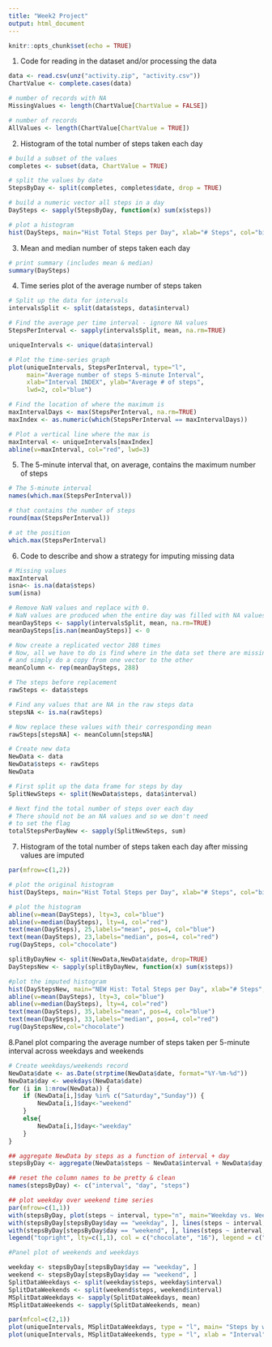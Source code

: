 ---
title: "Week2 Project"
output: html_document
---

```{r setup, include=FALSE}
knitr::opts_chunk$set(echo = TRUE)
```

1. Code for reading in the dataset and/or processing the data 

```{r} 
data <- read.csv(unz("activity.zip", "activity.csv"))
ChartValue <- complete.cases(data) 

# number of records with NA 
MissingValues <- length(ChartValue[ChartValue = FALSE])  

# number of records
AllValues <- length(ChartValue[ChartValue = TRUE])  
```

2. Histogram of the total number of steps taken each day

```{r}
# build a subset of the values
completes <- subset(data, ChartValue = TRUE)              

# split the values by date
StepsByDay <- split(completes, completes$date, drop = TRUE) 

# build a numeric vector all steps in a day  
DaySteps <- sapply(StepsByDay, function(x) sum(x$steps)) 

# plot a histogram
hist(DaySteps, main="Hist Total Steps per Day", xlab="# Steps", col="bisque3") 
```

3. Mean and median number of steps taken each day

```{r}
# print summary (includes mean & median)
summary(DaySteps)
```

4. Time series plot of the average number of steps taken

```{r}
# Split up the data for intervals
intervalsSplit <- split(data$steps, data$interval)

# Find the average per time interval - ignore NA values
StepsPerInterval <- sapply(intervalsSplit, mean, na.rm=TRUE)

uniqueIntervals <- unique(data$interval)

# Plot the time-series graph
plot(uniqueIntervals, StepsPerInterval, type="l",
     main="Average number of steps 5-minute Interval", 
     xlab="Interval INDEX", ylab="Average # of steps", 
     lwd=2, col="blue")

# Find the location of where the maximum is
maxIntervalDays <- max(StepsPerInterval, na.rm=TRUE)
maxIndex <- as.numeric(which(StepsPerInterval == maxIntervalDays))

# Plot a vertical line where the max is
maxInterval <- uniqueIntervals[maxIndex]
abline(v=maxInterval, col="red", lwd=3)    

```

5. The 5-minute interval that, on average, contains the maximum number of steps

```{r}
# The 5-minute interval 
names(which.max(StepsPerInterval))

# that contains the number of steps
round(max(StepsPerInterval))

# at the position 
which.max(StepsPerInterval) 
```

6. Code to describe and show a strategy for imputing missing data

```{r}
# Missing values
maxInterval
isna<- is.na(data$steps)
sum(isna)

# Remove NaN values and replace with 0.  
# NaN values are produced when the entire day was filled with NA values
meanDaySteps <- sapply(intervalsSplit, mean, na.rm=TRUE)
meanDaySteps[is.nan(meanDaySteps)] <- 0

# Now create a replicated vector 288 times
# Now, all we have to do is find where in the data set there are missing steps, 
# and simply do a copy from one vector to the other
meanColumn <- rep(meanDaySteps, 288)

# The steps before replacement
rawSteps <- data$steps

# Find any values that are NA in the raw steps data
stepsNA <- is.na(rawSteps)

# Now replace these values with their corresponding mean
rawSteps[stepsNA] <- meanColumn[stepsNA]

# Create new data 
NewData <- data
NewData$steps <- rawSteps
NewData

# First split up the data frame for steps by day
SplitNewSteps <- split(NewData$steps, data$interval)

# Next find the total number of steps over each day
# There should not be an NA values and so we don't need
# to set the flag
totalStepsPerDayNew <- sapply(SplitNewSteps, sum)
```

7. Histogram of the total number of steps taken each day after missing values are imputed

```{r}
par(mfrow=c(1,2))

# plot the original histogram
hist(DaySteps, main="Hist Total Steps per Day", xlab="# Steps", col="bisque3", ylim=c(0,35)) 

# plot the histogram  
abline(v=mean(DaySteps), lty=3, col="blue")                      
abline(v=median(DaySteps), lty=4, col="red")                     
text(mean(DaySteps), 25,labels="mean", pos=4, col="blue")           
text(mean(DaySteps), 23,labels="median", pos=4, col="red")       
rug(DaySteps, col="chocolate")

splitByDayNew <- split(NewData,NewData$date, drop=TRUE)                 
DayStepsNew <- sapply(splitByDayNew, function(x) sum(x$steps)) 

#plot the imputed histogram
hist(DayStepsNew, main="NEW Hist: Total Steps per Day", xlab="# Steps", col="bisque3", ylab="") # plot a histogram  
abline(v=mean(DaySteps), lty=3, col="blue")                      
abline(v=median(DaySteps), lty=4, col="red")                     
text(mean(DaySteps), 35,labels="mean", pos=4, col="blue")         
text(mean(DaySteps), 33,labels="median", pos=4, col="red")         
rug(DayStepsNew,col="chocolate")
```

8.Panel plot comparing the average number of steps taken per 5-minute interval across weekdays and weekends  

```{r}
# Create weekdays/weekends record
NewData$date <- as.Date(strptime(NewData$date, format="%Y-%m-%d")) 
NewData$day <- weekdays(NewData$date)                              
for (i in 1:nrow(NewData)) {                                       
    if (NewData[i,]$day %in% c("Saturday","Sunday")) {            
        NewData[i,]$day<-"weekend"                                
    }
    else{
        NewData[i,]$day<-"weekday"                                 
    }
}

## aggregate NewData by steps as a function of interval + day  
stepsByDay <- aggregate(NewData$steps ~ NewData$interval + NewData$day, NewData, mean)

## reset the column names to be pretty & clean
names(stepsByDay) <- c("interval", "day", "steps")

## plot weekday over weekend time series
par(mfrow=c(1,1))  
with(stepsByDay, plot(steps ~ interval, type="n", main="Weekday vs. Weekend Avg."))  
with(stepsByDay[stepsByDay$day == "weekday", ], lines(steps ~ interval, type="l", col="chocolate"))  
with(stepsByDay[stepsByDay$day == "weekend", ], lines(steps ~ interval, type="l", col="16" ))  
legend("topright", lty=c(1,1), col = c("chocolate", "16"), legend = c("weekday", "weekend"), seg.len=3)

#Panel plot of weekends and weekdays

weekday <- stepsByDay[stepsByDay$day == "weekday", ]
weekend <- stepsByDay[stepsByDay$day == "weekend", ]
SplitDataWeekdays <- split(weekday$steps, weekday$interval)
SplitDataWeekends <- split(weekend$steps, weekend$interval)
MSplitDataWeekdays <- sapply(SplitDataWeekdays, mean)
MSplitDataWeekends <- sapply(SplitDataWeekends, mean)

par(mfcol=c(2,1))
plot(uniqueIntervals, MSplitDataWeekdays, type = "l", main= "Steps by weekdays/weekends", xlab = "Interval", ylab = "Weekdays", col="chocolate")
plot(uniqueIntervals, MSplitDataWeekends, type = "l", xlab = "Interval", ylab = "Weekend", col="blue" )

```






